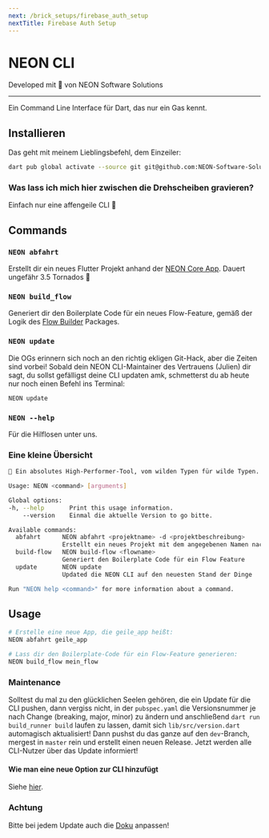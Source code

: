 ```yaml
---
next: /brick_setups/firebase_auth_setup
nextTitle: Firebase Auth Setup
---
```


# NEON CLI

Developed mit 💙 von NEON Software Solutions

---

Ein Command Line Interface für Dart, das nur ein Gas kennt.

## Installieren

Das geht mit meinem Lieblingsbefehl, dem Einzeiler:

```sh
dart pub global activate --source git git@github.com:NEON-Software-Solutions/neon_cli.git
```

### Was lass ich mich hier zwischen die Drehscheiben gravieren?

Einfach nur eine affengeile CLI 🐒

## Commands

### `NEON abfahrt`

Erstellt dir ein neues Flutter Projekt anhand der [NEON Core App][neon_core_app_link]. Dauert ungefähr 3.5 Tornados 🍺

### `NEON build_flow`

Generiert dir den Boilerplate Code für ein neues Flow-Feature, gemäß der Logik des [Flow Builder][flow_builder_link] Packages.

### `NEON update`

Die OGs erinnern sich noch an den richtig ekligen Git-Hack, aber die Zeiten sind vorbei! Sobald dein NEON CLI-Maintainer des Vertrauens (Julien) dir sagt, du sollst gefälligst deine CLI updaten amk, schmetterst du ab heute nur noch einen Befehl ins Terminal:

```sh
NEON update
```

### `NEON --help`

Für die Hilflosen unter uns.

### Eine kleine Übersicht

```sh
🥵 Ein absolutes High-Performer-Tool, vom wilden Typen für wilde Typen.

Usage: NEON <command> [arguments]

Global options:
-h, --help       Print this usage information.
    --version    Einmal die aktuelle Version to go bitte.

Available commands:
  abfahrt      NEON abfahrt <projektname> -d <projektbeschreibung>
               Erstellt ein neues Projekt mit dem angegebenen Namen nach NEON Maßstäben (to the 🌝) im aktuellen Verzeichnis.
  build-flow   NEON build-flow <flowname>
               Generiert den Boilerplate Code für ein Flow Feature
  update       NEON update
               Updated die NEON CLI auf den neuesten Stand der Dinge

Run "NEON help <command>" for more information about a command.
```

## Usage

```sh
# Erstelle eine neue App, die geile_app heißt:
NEON abfahrt geile_app
```

```sh
# Lass dir den Boilerplate-Code für ein Flow-Feature generieren:
NEON build_flow mein_flow
```

### Maintenance

Solltest du mal zu den glücklichen Seelen gehören, die ein Update für die CLI pushen, dann vergiss nicht, in der ```pubspec.yaml``` die Versionsnummer je nach Change (breaking, major, minor) zu ändern und anschließend ```dart run build_runner build``` laufen zu lassen, damit sich ```lib/src/version.dart``` automagisch aktualisiert! Dann pushst du das ganze auf den ```dev```-Branch, mergest in ```master``` rein und erstellt einen neuen Release. Jetzt werden alle CLI-Nutzer über das Update informiert!

#### Wie man eine neue Option zur CLI hinzufügt

Siehe [hier][add_option_to_cli_link].

### Achtung

Bitte bei jedem Update auch die [Doku][cli_docs_repo_link] anpassen!

[cli_docs_repo_link]: https://github.com/NEON-Software-Solutions/NEON_cli_docs
[neon_core_app_link]: https://github.com/NEON-Software-Solutions/NEON_app_library/tree/main/neon_core_app
[flow_builder_link]: https://pub.dev/packages/flow_builder
[add_option_to_cli_link]: https://docs.page/NEON-Software-Solutions/NEON_cli_docs/add_new_brick
